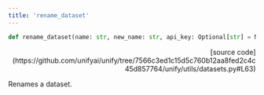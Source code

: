 ```yaml
---
title: 'rename_dataset'
---
```


```python
def rename_dataset(name: str, new_name: str, api_key: Optional[str] = None):
```

<p align="right">[source code](https://github.com/unifyai/unify/tree/7566c3ed1c15d5c760b12aa8fed2c4c45d857764/unify/utils/datasets.py#L63)</p>

Renames a dataset.